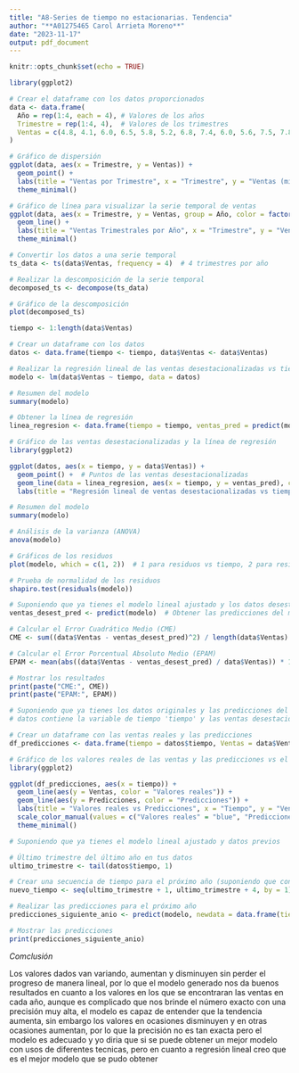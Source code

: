 ---
title: "A8-Series de tiempo no estacionarias. Tendencia"
author: "**A01275465 Carol Arrieta Moreno**"
date: "2023-11-17"
output: pdf_document
---
```{r setup, include=FALSE}
knitr::opts_chunk$set(echo = TRUE)
```

```{r}
library(ggplot2)
```

```{r}
# Crear el dataframe con los datos proporcionados
data <- data.frame(
  Año = rep(1:4, each = 4), # Valores de los años
  Trimestre = rep(1:4, 4),  # Valores de los trimestres
  Ventas = c(4.8, 4.1, 6.0, 6.5, 5.8, 5.2, 6.8, 7.4, 6.0, 5.6, 7.5, 7.8, 6.3, 5.9, 8.0, 8.4) # Ventas
)

```

```{r}
# Gráfico de dispersión
ggplot(data, aes(x = Trimestre, y = Ventas)) +
  geom_point() +
  labs(title = "Ventas por Trimestre", x = "Trimestre", y = "Ventas (miles)") +
  theme_minimal()

```
```{r}
# Gráfico de línea para visualizar la serie temporal de ventas
ggplot(data, aes(x = Trimestre, y = Ventas, group = Año, color = factor(Año))) +
  geom_line() +
  labs(title = "Ventas Trimestrales por Año", x = "Trimestre", y = "Ventas (miles)") +
  theme_minimal()

```


```{r}

# Convertir los datos a una serie temporal
ts_data <- ts(data$Ventas, frequency = 4)  # 4 trimestres por año

# Realizar la descomposición de la serie temporal
decomposed_ts <- decompose(ts_data)

# Gráfico de la descomposición
plot(decomposed_ts)

```
```{r}
tiempo <- 1:length(data$Ventas)

# Crear un dataframe con los datos
datos <- data.frame(tiempo <- tiempo, data$Ventas <- data$Ventas)

# Realizar la regresión lineal de las ventas desestacionalizadas vs tiempo
modelo <- lm(data$Ventas ~ tiempo, data = datos)

# Resumen del modelo
summary(modelo)
```

```{r}


# Obtener la línea de regresión
linea_regresion <- data.frame(tiempo = tiempo, ventas_pred = predict(modelo))

# Gráfico de las ventas desestacionalizadas y la línea de regresión
library(ggplot2)

ggplot(datos, aes(x = tiempo, y = data$Ventas)) +
  geom_point() +  # Puntos de las ventas desestacionalizadas
  geom_line(data = linea_regresion, aes(x = tiempo, y = ventas_pred), color = "red") +  # Línea de regresión
  labs(title = "Regresión lineal de ventas desestacionalizadas vs tiempo", x = "Tiempo", y = "Ventas desestacionalizadas")

```
```{r}
# Resumen del modelo
summary(modelo)
```
```{r}
# Análisis de la varianza (ANOVA)
anova(modelo)

```
```{r}
# Gráficos de los residuos
plot(modelo, which = c(1, 2))  # 1 para residuos vs tiempo, 2 para residuos vs valores ajustados

```
```{r}
# Prueba de normalidad de los residuos
shapiro.test(residuals(modelo))

```

```{r}
# Suponiendo que ya tienes el modelo lineal ajustado y los datos desestacionalizados
ventas_desest_pred <- predict(modelo)  # Obtener las predicciones del modelo

# Calcular el Error Cuadrático Medio (CME)
CME <- sum((data$Ventas - ventas_desest_pred)^2) / length(data$Ventas)

# Calcular el Error Porcentual Absoluto Medio (EPAM)
EPAM <- mean(abs((data$Ventas - ventas_desest_pred) / data$Ventas)) * 100

# Mostrar los resultados
print(paste("CME:", CME))
print(paste("EPAM:", EPAM))

```
```{r}
# Suponiendo que ya tienes los datos originales y las predicciones del modelo
# datos contiene la variable de tiempo 'tiempo' y las ventas desestacionalizadas 'ventas_desest'

# Crear un dataframe con las ventas reales y las predicciones
df_predicciones <- data.frame(tiempo = datos$tiempo, Ventas = data$Ventas, Predicciones = ventas_desest_pred)

# Gráfico de los valores reales de las ventas y las predicciones vs el tiempo
library(ggplot2)

ggplot(df_predicciones, aes(x = tiempo)) +
  geom_line(aes(y = Ventas, color = "Valores reales")) +
  geom_line(aes(y = Predicciones, color = "Predicciones")) +
  labs(title = "Valores reales vs Predicciones", x = "Tiempo", y = "Ventas desestacionalizadas") +
  scale_color_manual(values = c("Valores reales" = "blue", "Predicciones" = "red")) +
  theme_minimal()

```

```{r}
# Suponiendo que ya tienes el modelo lineal ajustado y datos previos

# Último trimestre del último año en tus datos
ultimo_trimestre <- tail(datos$tiempo, 1)

# Crear una secuencia de tiempo para el próximo año (suponiendo que continúas con la secuencia)
nuevo_tiempo <- seq(ultimo_trimestre + 1, ultimo_trimestre + 4, by = 1)  # Suponiendo 4 trimestres por año

# Realizar las predicciones para el próximo año
predicciones_siguiente_anio <- predict(modelo, newdata = data.frame(tiempo = nuevo_tiempo))

# Mostrar las predicciones
print(predicciones_siguiente_anio)

```

*Comclusión*

Los valores dados van variando, aumentan y disminuyen sin perder el progreso de manera lineal, por lo que el modelo generado nos da buenos resultados en cuanto a los valores en los que se encontraran las ventas en cada año, aunque es complicado que nos brinde el número exacto con una precisión muy alta, el modelo es capaz de entender que la tendencia aumenta, sin embargo los valores en ocasiones disminuyen y en otras ocasiones aumentan, por lo que la precisión no es tan exacta pero el modelo es adecuado y yo diria que si se puede obtener un mejor modelo con usos de diferentes tecnicas, pero en cuanto a regresión lineal creo que es el mejor modelo que se pudo obtener





